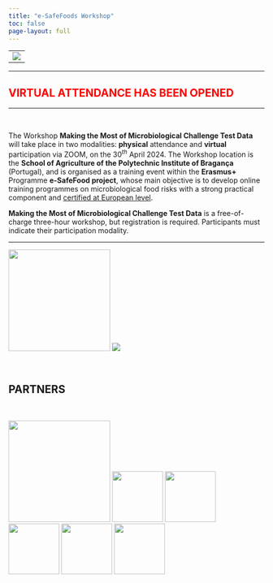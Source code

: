 ```yaml
---
title: "e-SafeFoods Workshop"
toc: false
page-layout: full
---
```


|                        |
|------------------------|
| ![](images/banner.jpg) |

___________________________
## [VIRTUAL ATTENDANCE HAS BEEN OPENED]{style="color:red"}
__________________________

<br>

The Workshop **Making the Most of Microbiological Challenge Test Data** will take place in two modalities: **physical** attendance and **virtual** participation via ZOOM, on the $30^{th}$ April 2024. The Workshop location is the **School of Agriculture of the Polytechnic Institute of Bragança** (Portugal), and is organised as a training event within the **Erasmus+** Programme **e-SafeFood project**, whose main objective is to develop online training programmes on microbiological food risks with a strong practical component and [certified at European level](https://www.esafefood.net/).

**Making the Most of Microbiological Challenge Test Data** is a free-of-charge three-hour workshop, but registration is required. Participants must indicate their participation modality.

------------------------------------------------------------------------

![](images/logo.png){width="200"} ![](images/erasmusplus.webp)

<br>

## PARTNERS

<br>

![](images/IPB.webp){width="200"} ![](images/ACTALIA.webp){width="100"} ![](images/ACTIA.webp){width="100"} ![](images/AERIAL.webp){width="100"} ![](images/ALIMENTO.webp){width="100"} ![](images/ISEKI.webp){width="100"}
